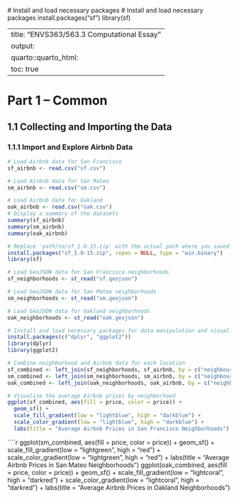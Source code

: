  # Install and load necessary packages
# Install and load necessary packages
install.packages("sf")
library(sf)

---
title: "ENVS363/563.3 Computational Essay"
output:
  quarto::quarto_html:
    toc: true
---

# Part 1 – Common

## 1.1 Collecting and Importing the Data

### 1.1.1 Import and Explore Airbnb Data

```{r}

# Load Airbnb data for San Francisco
sf_airbnb <- read.csv("sf.csv")

# Load Airbnb data for San Mateo
sm_airbnb <- read.csv("sm.csv")

# Load Airbnb data for Oakland
oak_airbnb <- read.csv("oak.csv")
# Display a summary of the datasets
summary(sf_airbnb)
summary(sm_airbnb)
summary(oak_airbnb)

```
```{r}
# Replace 'path/to/sf_1.0-15.zip' with the actual path where you saved the ZIP file
install.packages("sf_1.0-15.zip", repos = NULL, type = "win.binary")
library(sf)

# Load GeoJSON data for San Francisco neighborhoods
sf_neighborhoods <- st_read("sf.geojson")

# Load GeoJSON data for San Mateo neighborhoods
sm_neighborhoods <- st_read("sm.geojson")

# Load GeoJSON data for Oakland neighborhoods
oak_neighborhoods <- st_read("oak.geojson")
```
```{r}
# Install and load necessary packages for data manipulation and visualization
install.packages(c("dplyr", "ggplot2"))
library(dplyr)
library(ggplot2)

# Combine neighborhood and Airbnb data for each location
sf_combined <- left_join(sf_neighborhoods, sf_airbnb, by = c("neighbourhood" = "neighbourhood"))
sm_combined <- left_join(sm_neighborhoods, sm_airbnb, by = c("neighbourhood" = "neighbourhood"))
oak_combined <- left_join(oak_neighborhoods, oak_airbnb, by = c("neighbourhood" = "neighbourhood"))

# Visualize the average Airbnb prices by neighborhood
ggplot(sf_combined, aes(fill = price, color = price)) +
  geom_sf() +
  scale_fill_gradient(low = "lightblue", high = "darkblue") +
  scale_color_gradient(low = "lightblue", high = "darkblue") +
  labs(title = "Average Airbnb Prices in San Francisco Neighborhoods")
  ```
  ````{r}
  ggplot(sm_combined, aes(fill = price, color = price)) +
  geom_sf() +
  scale_fill_gradient(low = "lightgreen", high = "red") +
  scale_color_gradient(low = "lightgreen", high = "red") +
  labs(title = "Average Airbnb Prices in San Mateo Neighborhoods")
  ggplot(oak_combined, aes(fill = price, color = price)) +
  geom_sf() +
  scale_fill_gradient(low = "lightcoral", high = "darkred") +
  scale_color_gradient(low = "lightcoral", high = "darkred") +
  labs(title = "Average Airbnb Prices in Oakland Neighborhoods")
    